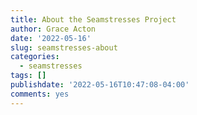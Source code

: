 ```yaml
---
title: About the Seamstresses Project
author: Grace Acton
date: '2022-05-16'
slug: seamstresses-about
categories:
  - seamstresses
tags: []
publishdate: '2022-05-16T10:47:08-04:00'
comments: yes
---
```


